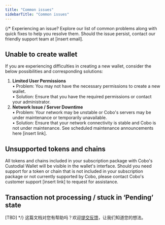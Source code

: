 ```yaml
---
title: "Common issues"
sidebarTitle: "Common issues"
---
```


{/*
Experiencing an issue? Explore our list of common problems along with quick fixes to help you resolve them. Should the issue persist, contact our friendly support team at [insert email].

## Unable to create wallet

If you are experiencing difficulties in creating a new wallet, consider the below possibilities and corresponding solutions:

1. **Limited User Permissions** <br />
   • Problem: You may not have the necessary permissions to create a new wallet. <br />
   • Solution: Ensure that you have the required permissions or contact your administrator.
1. **Network Issue / Server Downtime** <br />
   • Problem: Your network may be unstable or Cobo's servers may be under maintenance or temporarily unavailable. <br />
   • Solution: Ensure that your network connectivity is stable and Cobo is not under maintenance. See scheduled maintenance announcements here [insert link].

## Unsupported tokens and chains

All tokens and chains included in your subscription package with Cobo's Custodial Wallet will be visible in the wallet's interface. Should you need support for a token or chain that is not included in your subscription package or not currently supported by Cobo, please contact Cobo's customer support [insert link] to request for assistance.

## Transaction not processing / stuck in ‘Pending’ state

[TBD]
*/}
<Tip>这篇文档对您有帮助吗？欢迎[提交反馈](https://forms.zohopublic.com/cobo/form/DocumentFeedbackForm/formperma/QvLOhxJv1_JMsJ-1dleZ8Itb_7rzN-LtgvsDdxosoVI?referrername=manuals)，让我们知道您的想法。</Tip>